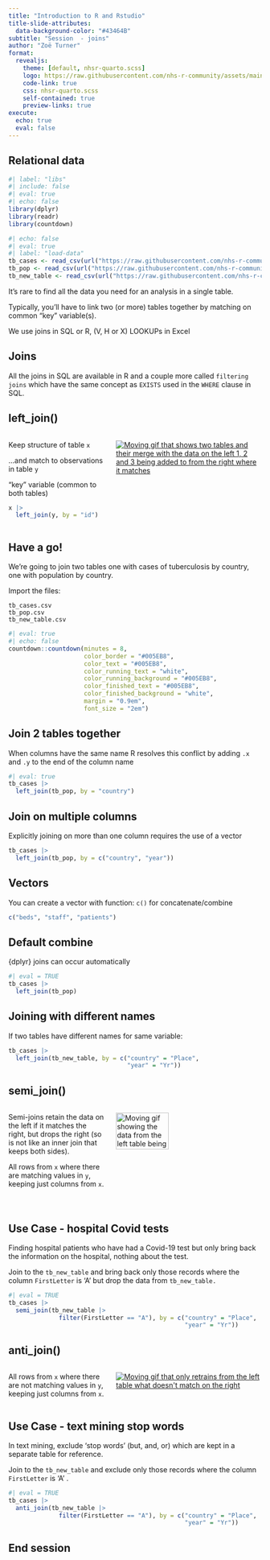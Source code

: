 ```yaml
---
title: "Introduction to R and Rstudio"
title-slide-attributes: 
  data-background-color: "#43464B"
subtitle: "Session  - joins"
author: "Zoë Turner"
format:
  revealjs:
    theme: [default, nhsr-quarto.scss]
    logo: https://raw.githubusercontent.com/nhs-r-community/assets/main/logo/nhsr-logo.svg
    code-link: true
    css: nhsr-quarto.scss
    self-contained: true
    preview-links: true
execute:
  echo: true
  eval: false
---
```


## Relational data

```r
#| label: "libs"
#| include: false
#| eval: true
#| echo: false
library(dplyr)
library(readr)
library(countdown)
```

```r
#| echo: false
#| eval: true
#| label: "load-data"
tb_cases <- read_csv(url("https://raw.githubusercontent.com/nhs-r-community/intro_r_data/main/tb_cases.csv"))
tb_pop <- read_csv(url("https://raw.githubusercontent.com/nhs-r-community/intro_r_data/main/tb_pop.csv"))
tb_new_table <- read_csv(url("https://raw.githubusercontent.com/nhs-r-community/intro_r_data/main/tb_new_table.csv"))

```

It's rare to find all the data you need for an analysis in a single table.

Typically, you'll have to link two (or more) tables together by matching on common "key" variable(s).

We use joins in SQL or R, (V, H or X) LOOKUPs in Excel

## Joins

All the joins in SQL are available in R and a couple more called `filtering joins` which have the same concept as `EXISTS` used in the `WHERE` clause in SQL.

## left_join()

::: columns
::: {.column width="40%"}
Keep structure of table `x`

...and match to observations in table `y`

"key" variable (common to both tables)

```r
x |> 
  left_join(y, by = "id")
```
:::

::: {.column width="60%"}
[![Moving gif that shows two tables and their merge with the data on the left 1, 2 and 3 being added to from the right where it matches](img/session08/left-join.gif){.center}](https://github.com/gadenbuie/tidyexplain)
:::
:::

## Have a go!

We're going to join two tables one with cases of tuberculosis by country, one with population by country.

Import the files:

`tb_cases.csv`  
`tb_pop.csv`  
`tb_new_table.csv`

```r
#| eval: true
#| echo: false
countdown::countdown(minutes = 8,
                     color_border = "#005EB8",
                     color_text = "#005EB8",
                     color_running_text = "white",
                     color_running_background = "#005EB8",
                     color_finished_text = "#005EB8",
                     color_finished_background = "white",
                     margin = "0.9em",
                     font_size = "2em")
```

## Join 2 tables together

When columns have the same name R resolves this conflict by adding `.x` and `.y` to the end of the column name

```r
#| eval: true
tb_cases |> 
  left_join(tb_pop, by = "country")
```

## Join on multiple columns

Explicitly joining on more than one column requires the use of a vector

```r
tb_cases |> 
  left_join(tb_pop, by = c("country", "year"))
```

## Vectors

You can create a vector with function: `c()` for concatenate/combine

```r
c("beds", "staff", "patients")
```

## Default combine

{dplyr} joins can occur automatically

```r
#| eval = TRUE
tb_cases |> 
  left_join(tb_pop)
```

## Joining with different names

If two tables have different names for same variable:

```r
tb_cases |> 
  left_join(tb_new_table, by = c("country" = "Place",
                                 "year" = "Yr"))
```

## semi_join()

::: columns
::: {.column width="40%"}
Semi-joins retain the data on the left if it matches the right, but drops the right (so is not like an inner join that keeps both sides).

All rows from `x` where there are matching values in `y`, keeping just columns from `x`.
:::

::: {.column width="60%"}
[![Moving gif showing the data from the left table being kept if it matches the right but everything is dropped from the right](img/session08/semi-join.gif){.center alt="Moving gif showing the data from the left table being kept if it matches the right but everything is dropped from the right" width="60%"}](https://github.com/gadenbuie/tidyexplain)
:::
:::

## Use Case - hospital Covid tests

Finding hospital patients who have had a Covid-19 test but only bring back the information on the hospital, nothing about the test.

Join to the `tb_new_table` and bring back only those records where the column `FirstLetter` is 'A' but drop the data from `tb_new_table.`

```r
#| eval = TRUE
tb_cases |> 
  semi_join(tb_new_table |> 
              filter(FirstLetter == "A"), by = c("country" = "Place",
                                                 "year" = "Yr"))
```

## anti_join()

::: columns
::: {.column width="40%"}
All rows from `x` where there are not matching values in `y`, keeping just columns from `x`.
:::

::: {.column width="60%"}
[![Moving gif that only retrains from the left table what doesn't match on the right](img/session08/anti-join.gif){.center alt="Moving gif that only retrains from the left table what doesn't match on the right"}](https://github.com/gadenbuie/tidyexplain)
:::
:::

## Use Case - text mining stop words

In text mining, exclude 'stop words' (but, and, or) which are kept in a separate table for reference.

Join to the `tb_new_table` and exclude only those records where the column `FirstLetter` is 'A' .

```r
#| eval = TRUE
tb_cases |> 
  anti_join(tb_new_table |> 
              filter(FirstLetter == "A"), by = c("country" = "Place",
                                                 "year" = "Yr"))
```

## End session

